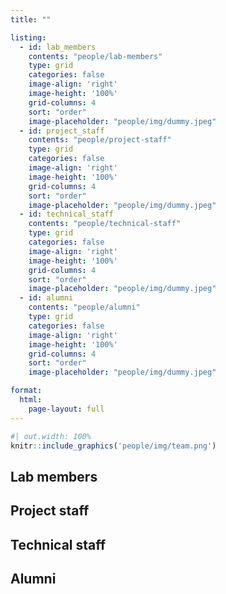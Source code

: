 ```yaml
---
title: ""

listing:
  - id: lab_members
    contents: "people/lab-members"
    type: grid
    categories: false
    image-align: 'right'
    image-height: '100%'
    grid-columns: 4
    sort: "order"
    image-placeholder: "people/img/dummy.jpeg"
  - id: project_staff
    contents: "people/project-staff"
    type: grid
    categories: false
    image-align: 'right'
    image-height: '100%'
    grid-columns: 4
    sort: "order"
    image-placeholder: "people/img/dummy.jpeg"
  - id: technical_staff
    contents: "people/technical-staff"
    type: grid
    categories: false
    image-align: 'right'
    image-height: '100%'
    grid-columns: 4
    sort: "order"
    image-placeholder: "people/img/dummy.jpeg"
  - id: alumni
    contents: "people/alumni"
    type: grid
    categories: false
    image-align: 'right'
    image-height: '100%'
    grid-columns: 4
    sort: "order"
    image-placeholder: "people/img/dummy.jpeg"

format:
  html:
    page-layout: full
---
```


```r
#| out.width: 100%
knitr::include_graphics('people/img/team.png')
```

## Lab members

::: {#lab_members}
:::

## Project staff

::: {#project_staff}
:::

## Technical staff

::: {#technical_staff}
:::

## Alumni

::: {#alumni}
:::
